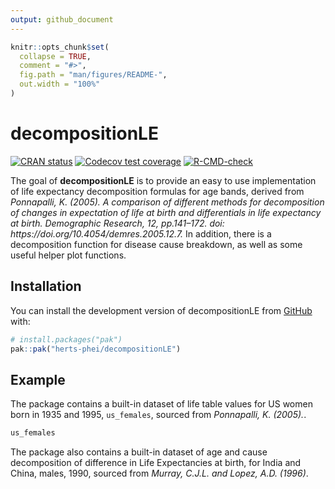 ```yaml
---
output: github_document
---
```


<!-- README.md is generated from README.Rmd. Please edit that file -->

```r
knitr::opts_chunk$set(
  collapse = TRUE,
  comment = "#>",
  fig.path = "man/figures/README-",
  out.width = "100%"
)
```

# decompositionLE

<!-- badges: start -->
[![CRAN status](https://www.r-pkg.org/badges/version/decompositionLE)](https://CRAN.R-project.org/package=decompositionLE)
[![Codecov test coverage](https://codecov.io/gh/herts-phei/decompositionLE/graph/badge.svg)](https://app.codecov.io/gh/herts-phei/decompositionLE)
[![R-CMD-check](https://github.com/herts-phei/decompositionLE/actions/workflows/R-CMD-check.yaml/badge.svg)](https://github.com/herts-phei/decompositionLE/actions/workflows/R-CMD-check.yaml)
<!-- badges: end -->

The goal of **decompositionLE** is to provide an easy to use implementation of life expectancy decomposition formulas for age bands, derived from *Ponnapalli, K. (2005). A comparison of different methods for decomposition of changes in expectation of life at birth and differentials in life expectancy at birth. Demographic Research, 12, pp.141–172. doi: https://doi.org/10.4054/demres.2005.12.7.* In addition, there is a decomposition function for disease cause breakdown, as well as some useful helper plot functions.

## Installation

You can install the development version of decompositionLE from [GitHub](https://github.com/) with:

``` r
# install.packages("pak")
pak::pak("herts-phei/decompositionLE")
```

## Example

The package contains a built-in dataset of life table values for US women born in 1935 and 1995, `us_females`, sourced from *Ponnapalli, K. (2005).*.

```r
us_females
```

The package also contains a built-in dataset of age and cause decomposition of difference in Life Expectancies at birth, for India and China, males, 1990, sourced from *Murray, C.J.L. and Lopez, A.D. (1996)*.

```r
```
